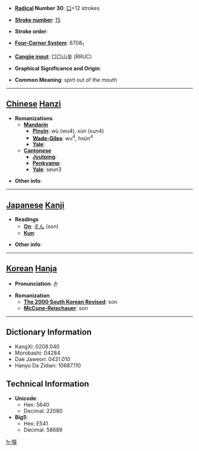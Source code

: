 * '''[[Wiktionary:Chinese radical index| Radical]] Number 30''': [[Wiktionary:Chinese radical index 口|口]]+12 strokes

* '''[[Wiktionary:Chinese total strokes index|Stroke number]]''': [[Wiktionary:Chinese total strokes index 15|15]]

* '''Stroke order''': 

* '''[[Wiktionary:Chinese four corner index|Four-Corner System]]''': 6708<sub>1</sub>

* '''[[Wiktionary:Chinese Cangjie index|Cangjie input]]''': 口口山金 (RRUC)

* '''Graphical Significance and Origin''': 

* '''Common Meaning''': spirt out of the mouth

----

== [[Chinese]] [[Hanzi]] ==

* '''Romanizations'''
** '''[[Mandarin]]'''
*** '''[[Pinyin]]''': wù (wu4), xùn (xun4)
*** '''[[Wade-Giles]]''': wu<sup>4</sup>, hsün<sup>4</sup>
*** '''[[Yale]]''': 
** '''[[Cantonese]]'''
*** '''[[Jyutping]]''':
*** '''[[Penkyamp]]''': 
*** '''[[Yale]]''': seun3

* '''Other info''': 

----

== [[Japanese]] [[Kanji]] ==

* '''Readings'''
** '''[[On]]''': [[そん]] (son)
** '''[[Kun]]''': 

* '''Other info''':  

----

== [[Korean]] [[Hanja]] ==

* '''Pronunciation''': 손

* '''Romanization'''
** '''[[The 2000 South Korean Revised Romanization|The 2000 South Korean Revised]]''': son
** '''[[McCune-Reischauer]]''': son

----

== Dictionary Information ==

* KangXi: 0208.040
* Morobashi: 04284
* Dae Jaweon: 0431.010
* Hanyu Da Zidian: 10687.110

== Technical Information ==

* '''Unicode''':
** Hex: 5640
** Decimal: 22080
* '''Big5''':
** Hex: E541
** Decimal: 58689

[[fr:噀]]